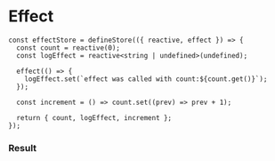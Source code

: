 # Effect


```mdx
const effectStore = defineStore(({ reactive, effect }) => {
  const count = reactive(0);
  const logEffect = reactive<string | undefined>(undefined);

  effect(() => {
    logEffect.set(`effect was called with count:${count.get()}`);
  });

  const increment = () => count.set((prev) => prev + 1);

  return { count, logEffect, increment };
});
```

### Result

<Effect />
